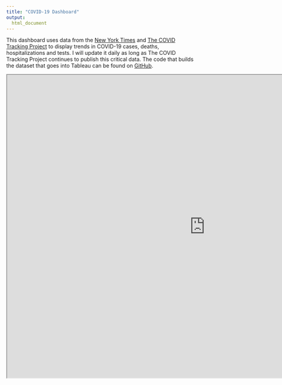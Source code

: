 ```yaml
---
title: "COVID-19 Dashboard"
output:
  html_document
---
```


This dashboard uses data from the [New York Times](https://github.com/nytimes/covid-19-data) and [The COVID Tracking Project](https://covidtracking.com/) to display trends in COVID-19 cases, deaths, hospitalizations and tests. I will update it daily as long as The COVID Tracking Project continues to publish this critical data. The code that builds the dataset that goes into Tableau can be found on [GitHub](https://github.com/ckelly17/Coronavirus-Dashboard).

<iframe src="https://public.tableau.com/views/COVIDDashboard-Public/NationalOverview?:showVizHome=no&:embed=true" scrolling="no"
 width="1050" height="805"></iframe>